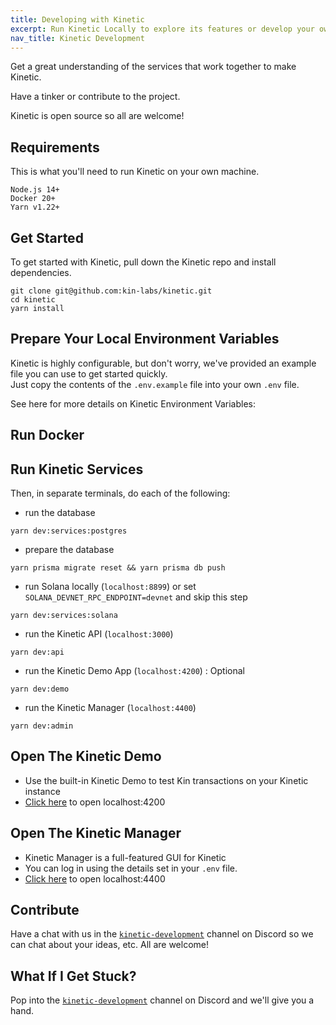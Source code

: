 ```yaml
---
title: Developing with Kinetic
excerpt: Run Kinetic Locally to explore its features or develop your own.
nav_title: Kinetic Development
---
```


Get a great understanding of the services that work together to make Kinetic.

Have a tinker or contribute to the project.

Kinetic is open source so all are welcome!

## Requirements

This is what you'll need to run Kinetic on your own machine.

```shell
Node.js 14+
Docker 20+
Yarn v1.22+
```

## Get Started

To get started with Kinetic, pull down the Kinetic repo and install dependencies.

```shell
git clone git@github.com:kin-labs/kinetic.git
cd kinetic
yarn install
```

## Prepare Your Local Environment Variables

Kinetic is highly configurable, but don't worry, we've provided an example file you can use to get started quickly.<br/>
Just copy the contents of the `.env.example` file into your own `.env` file.<br/>

See here for more details on Kinetic Environment Variables:

<div className="mt-8 grid gap-6 md:grid-cols-2">
  <NavCard
    title="Kinetic Environment Variables"
    subtitle="Configure Kinetic with Environment Variables"
    svgFile="screwdriver-wrench-solid"
    link={{ url: '/docs/kinetic/kinetic-configuration#kinetic-environment-variables', label: 'Set your tings...' }}
  />
</div>

## Run Docker

<div className="mt-8 grid gap-6 md:grid-cols-2">
  <NavCard
    title="Docker"
    subtitle="Docker uses containers to make running, deploying, updating and managing apps a breeze."
    svgFile="docker-brands"
    link={{ url: 'https://www.docker.com/', label: 'Get it here' }}
  />
</div>

## Run Kinetic Services

Then, in separate terminals, do each of the following:

- run the database

```shell
yarn dev:services:postgres
```

- prepare the database

```shell
yarn prisma migrate reset && yarn prisma db push
```

- run Solana locally (`localhost:8899`) or set `SOLANA_DEVNET_RPC_ENDPOINT=devnet` and skip this step

```shell
yarn dev:services:solana
```

- run the Kinetic API (`localhost:3000`)

```shell
yarn dev:api
```

- run the Kinetic Demo App (`localhost:4200`) : Optional

```shell
yarn dev:demo
```

- run the Kinetic Manager (`localhost:4400`)

```shell
yarn dev:admin
```

## Open The Kinetic Demo

- Use the built-in Kinetic Demo to test Kin transactions on your Kinetic instance
- [Click here](http://localhost:4200) to open localhost:4200

## Open The Kinetic Manager

- Kinetic Manager is a full-featured GUI for Kinetic
- You can log in using the details set in your `.env` file.
- [Click here](http://localhost:4400) to open localhost:4400

<KineticManager />

## Contribute

Have a chat with us in the [`kinetic-development`](https://discord.com/channels/808859554997469244/1042318328498229248) channel on Discord so we can chat about your ideas, etc. All are welcome!

<div className="mt-8 grid gap-6 md:grid-cols-2">
  <NavCard
    title="Kinetic Repo"
    subtitle="Want to contribute to Kinetic?"
    icon="github"
    link={{ url: 'https://github.com/kin-labs/kinetic', label: 'Make a PR' }}
  />
  <NavCard
    title="Developer Discord"
    subtitle="Join our fantastic developer community."
    icon="discord"
    link={{ url: 'https://www.kin.org/developerdiscord', label: 'Join now' }}
  />
</div>

## What If I Get Stuck?

Pop into the [`kinetic-development`](https://discord.com/channels/808859554997469244/1042318328498229248) channel on Discord and we'll give you a hand.
